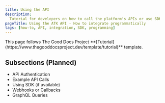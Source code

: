 ```yaml
---
title: Using the API
description:
  Tutorial for developers on how to call the platform's APIs or use SDKs
pageTitle: Using the ATK API - How to integrate programmatically
tags: [how-to, API, integration, SDK, programming]
---
```


<Callout type="info" title="Template guide">
  This page follows The Good Docs Project
  **[Tutorial](https://www.thegooddocsproject.dev/template/tutorial)** template.
</Callout>

## Subsections (Planned)

- API Authentication
- Example API Calls
- Using SDK (if available)
- Webhooks or Callbacks
- GraphQL Queries

